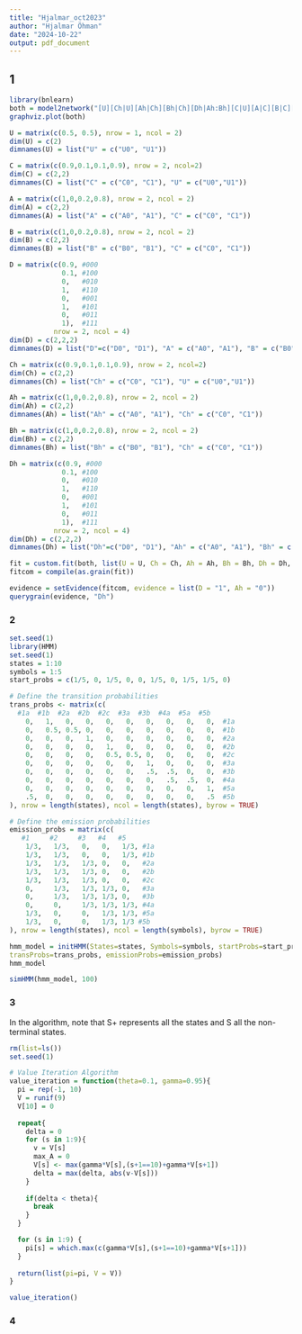 ```yaml
---
title: "Hjalmar_oct2023"
author: "Hjalmar Öhman"
date: "2024-10-22"
output: pdf_document
---
```


## 1
```r
library(bnlearn)
both = model2network("[U][Ch|U][Ah|Ch][Bh|Ch][Dh|Ah:Bh][C|U][A|C][B|C][D|A:B]")
graphviz.plot(both)

U = matrix(c(0.5, 0.5), nrow = 1, ncol = 2)
dim(U) = c(2)
dimnames(U) = list("U" = c("U0", "U1"))

C = matrix(c(0.9,0.1,0.1,0.9), nrow = 2, ncol=2)
dim(C) = c(2,2)
dimnames(C) = list("C" = c("C0", "C1"), "U" = c("U0","U1"))

A = matrix(c(1,0,0.2,0.8), nrow = 2, ncol = 2)
dim(A) = c(2,2)
dimnames(A) = list("A" = c("A0", "A1"), "C" = c("C0", "C1"))

B = matrix(c(1,0,0.2,0.8), nrow = 2, ncol = 2)
dim(B) = c(2,2)
dimnames(B) = list("B" = c("B0", "B1"), "C" = c("C0", "C1"))

D = matrix(c(0.9, #000
             0.1, #100
             0,   #010
             1,   #110
             0,   #001
             1,   #101
             0,   #011
             1),  #111
           nrow = 2, ncol = 4)
dim(D) = c(2,2,2)
dimnames(D) = list("D"=c("D0", "D1"), "A" = c("A0", "A1"), "B" = c("B0", "B1"))

Ch = matrix(c(0.9,0.1,0.1,0.9), nrow = 2, ncol=2)
dim(Ch) = c(2,2)
dimnames(Ch) = list("Ch" = c("C0", "C1"), "U" = c("U0","U1"))

Ah = matrix(c(1,0,0.2,0.8), nrow = 2, ncol = 2)
dim(Ah) = c(2,2)
dimnames(Ah) = list("Ah" = c("A0", "A1"), "Ch" = c("C0", "C1"))

Bh = matrix(c(1,0,0.2,0.8), nrow = 2, ncol = 2)
dim(Bh) = c(2,2)
dimnames(Bh) = list("Bh" = c("B0", "B1"), "Ch" = c("C0", "C1"))

Dh = matrix(c(0.9, #000
             0.1, #100
             0,   #010
             1,   #110
             0,   #001
             1,   #101
             0,   #011
             1),  #111
           nrow = 2, ncol = 4)
dim(Dh) = c(2,2,2)
dimnames(Dh) = list("Dh"=c("D0", "D1"), "Ah" = c("A0", "A1"), "Bh" = c("B0", "B1"))

fit = custom.fit(both, list(U = U, Ch = Ch, Ah = Ah, Bh = Bh, Dh = Dh, C = C, A = A, B = B, D = D))
fitcom = compile(as.grain(fit))

evidence = setEvidence(fitcom, evidence = list(D = "1", Ah = "0"))
querygrain(evidence, "Dh")
```

### 2

```r
set.seed(1)
library(HMM)
set.seed(1)
states = 1:10
symbols = 1:5
start_probs = c(1/5, 0, 1/5, 0, 0, 1/5, 0, 1/5, 1/5, 0)

# Define the transition probabilities
trans_probs <- matrix(c(
  #1a  #1b  #2a  #2b  #2c  #3a  #3b  #4a  #5a  #5b
    0,   1,   0,   0,   0,   0,   0,   0,   0,   0,  #1a
    0,   0.5, 0.5, 0,   0,   0,   0,   0,   0,   0,  #1b
    0,   0,   0,   1,   0,   0,   0,   0,   0,   0,  #2a
    0,   0,   0,   0,   1,   0,   0,   0,   0,   0,  #2b
    0,   0,   0,   0,   0.5, 0.5, 0,   0,   0,   0,  #2c
    0,   0,   0,   0,   0,   0,   1,   0,   0,   0,  #3a
    0,   0,   0,   0,   0,   0,   .5,  .5,  0,   0,  #3b
    0,   0,   0,   0,   0,   0,   0,   .5,  .5,  0,  #4a
    0,   0,   0,   0,   0,   0,   0,   0,   0,   1,  #5a
    .5,  0,   0,   0,   0,   0,   0,   0,   0,   .5  #5b
), nrow = length(states), ncol = length(states), byrow = TRUE)

# Define the emission probabilities
emission_probs = matrix(c(
   #1     #2     #3   #4   #5
    1/3,   1/3,   0,   0,   1/3, #1a
    1/3,   1/3,   0,   0,   1/3, #1b
    1/3,   1/3,   1/3, 0,   0,   #2a
    1/3,   1/3,   1/3, 0,   0,   #2b
    1/3,   1/3,   1/3, 0,   0,   #2c
    0,     1/3,   1/3, 1/3, 0,   #3a
    0,     1/3,   1/3, 1/3, 0,   #3b
    0,     0,     1/3, 1/3, 1/3, #4a
    1/3,   0,     0,   1/3, 1/3, #5a
    1/3,   0,     0,   1/3, 1/3 #5b
), nrow = length(states), ncol = length(symbols), byrow = TRUE)

hmm_model = initHMM(States=states, Symbols=symbols, startProbs=start_probs,
transProbs=trans_probs, emissionProbs=emission_probs)
hmm_model

simHMM(hmm_model, 100)
```
### 3
In the algorithm, note that S+ represents all the states and S all the non-terminal states. 
```r
rm(list=ls())
set.seed(1)

# Value Iteration Algorithm
value_iteration = function(theta=0.1, gamma=0.95){
  pi = rep(-1, 10)
  V = runif(9)
  V[10] = 0
  
  repeat{
    delta = 0
    for (s in 1:9){
      v = V[s]
      max_A = 0
      V[s] <- max(gamma*V[s],(s+1==10)+gamma*V[s+1])
      delta = max(delta, abs(v-V[s]))
    }
    
    if(delta < theta){
      break
    }
  }

  for (s in 1:9) {
    pi[s] = which.max(c(gamma*V[s],(s+1==10)+gamma*V[s+1]))
  }
  
  return(list(pi=pi, V = V))
}

value_iteration()
```

### 4
```r

```